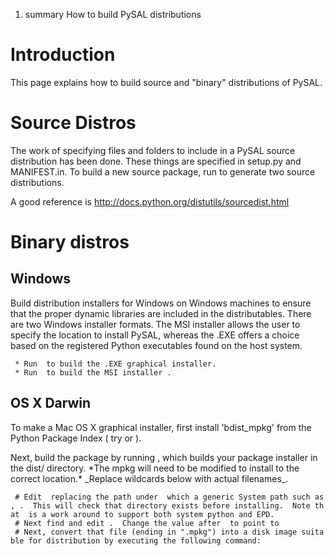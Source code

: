 ﻿#summary How to build PySAL distributions

= Introduction =

This page explains how to build source and "binary" distributions of PySAL. 

= Source Distros =

The work of specifying files and folders to include in a PySAL source distribution has been done.  These things are specified in setup.py and MANIFEST.in.  To build a new source package, run {{{python setup.py sdist --formats=gztar,zip}}} to generate two source distributions. 

A good reference is http://docs.python.org/distutils/sourcedist.html

= Binary distros =

==Windows==
Build distribution installers for Windows on Windows machines to ensure that the proper dynamic libraries are included in the distributables.  There are two Windows installer formats.  The MSI installer allows the user to specify the location to install PySAL, whereas the .EXE offers a choice based on the registered Python executables found on the host system.

  * Run {{{python setup.py bdist_wininst}}} to build the .EXE graphical installer. 
  * Run {{{python setup.py bdist --formats=msi}}} to build the MSI installer . 

==OS X Darwin==
To make a Mac OS X graphical installer, first install 'bdist_mpkg' from the Python Package Index ( try  {{{pip install bdist_mpkg}}} or {{{easy_install bdist_mpkg}}}). 

Next, build the package by running {{{bdist_mpkg setup.py build}}}, which builds your package installer in the dist/ directory.  *The mpkg will need to be modified to install to the correct location.* _Replace wildcards below with actual filenames_.

  # Edit {{{pysal*.mpkg/Contents/Info.plist}}} replacing the path under {{{IFRequirementDicts}}} which a generic System path such as, {{{/Library/Frameworks/Python.framework/Versions/Current/lib/python2.6/site-packages}}}.  This will check that directory exists before installing.  Note that {{{Version/Current/lib/python2.6}}} is a work around to support both system python and EPD.  
  # Next find and edit {{{pysal*.mpkg/Contents/Packages/pysal*.pkg/Contents/Info.plist}}}.  Change the value after {{{IFPkgFlagDefaultLocation}}} to point to {{{/Library/Frameworks/Python.framework/Versions/Current/lib/python2.6/site-packages}}}  
  # Next, convert that file (ending in ".mpkg") into a disk image suitable for distribution by executing the following command: {{{hdiutil create -fs HFS+ -srcfolder pysal*.mpkg/ pysal-x.x.x-py2.X-macosx10.X.dmg}}}